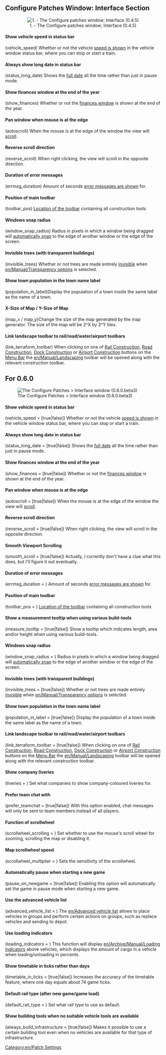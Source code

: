 {{en/Outdated}}
{{en/Archive/Manual/Settings/Patch Config}}

==Configure Patches Window: Interface Section==
<center>[[File:en/Patches-interface.png|center|frame|1. - The Configure patches window; Interface (0.4.5)]]</center>

====Show vehicle speed in status bar====
(vehicle_speed) Whether or not the vehicle [[en/Archive/Manual/Settings/Show vehicle speed|speed is shown]] in the vehicle window status bar, where you can stop or start a train.

====Always show long date in status bar====
(status_long_date) Shows the [[en/Archive/Manual/Settings/Long date in status bar|full date]] all the time rather than just in pause mode.

====Show finances window at the end of the year====
(show_finances) Whether or not the [[en/Archive/Manual/Settings/Show finances at end of year|finances window]] is shown at the end of the year.

====Pan window when mouse is at the edge====
(autoscroll) When the mouse is at the edge of the window the view will [[en/Archive/Manual/Settings/Autoscroll|scroll]].

====Reverse scroll direction====
(reverse_scroll) When right clicking, the view will scroll in the opposite direction.

====Duration of error messages====
(errmsg_duration) Amount of seconds [[en/Archive/Manual/Settings/Error message duration|error messages are shown]] for.

====Position of main toolbar====
(toolbar_pos) [[en/Archive/Manual/Settings/Toolbar position|Location of the toolbar]] containing all construction tools

====Windows snap radius====
(window_snap_radius) Radius in pixels in which a window being dragged will [[en/Archive/Manual/Settings/Window snap radius|automatically snap]] to the edge of another window or the edge of the screen.

====Invisible trees (with transparent buildings)====
(invisible_trees) Whether or not trees are made entirely [[en/Archive/Manual/Settings/Invisible trees|invisible]] when [[en/Manual/Transparency options]] is selected.

====Show town population in the town name label====
(population_in_label)Display the population of a town inside the same label as the name of a town.

====X-Size of Map / Y-Size of Map====
(map_x / map_y)Change the size of the map generated by the map generator.  The size of the map will be 2^X by 2^Y tiles.

====Link landscape toolbar to rail/road/water/airport toolbars====
(link_terraform_toolbar) When clicking on one of [[en/Manual/Railway construction|Rail Construction]], [[en/Manual/Roadway construction|Road Construction]], [[en/Manual/Waterway construction|Dock Construction]] or [[en/Manual/Airport construction|Airport Construction]] buttons on the [[en/Manual/Game interface|Menu Bar]] the [[en/Manual/Landscaping]] toolbar will be opened along with the relevant construction toolbar.




== For 0.6.0 ==
{{en/Note|This section covers additions of patch options up to version 0.6.0 beta 3 inclusive. The above can be replaced with this as soon as 0.6.0 final is released.}}

[[File:en/Configure Patches Interface 0.6.0.beta3.png|frame|center|The Configure Patches > Interface window (0.6.0.beta3)]]

====Show vehicle speed in status bar====
(vehicle_speed = [true|false])
Whether or not the vehicle [[en/Archive/Manual/Settings/Show vehicle speed|speed is shown]] in the vehicle window status bar, where you can stop or start a train.

====Always show long date in status bar====
(status_long_date = [true|false])
Shows the [[en/Archive/Manual/Settings/Long date in status bar|full date]] all the time rather than just in pause mode.

====Show finances window at the end of the year====
(show_finances = [true|false])
Whether or not the [[en/Archive/Manual/Settings/Show finances at end of year|finances window]] is shown at the end of the year.

====Pan window when mouse is at the edge====
(autoscroll = [true|false])
When the mouse is at the edge of the window the view will [[en/Archive/Manual/Settings/Autoscroll|scroll]].

====Reverse scroll direction====
(reverse_scroll = [true|false])
When right clicking, the view will scroll in the opposite direction.

==== Smooth Viewport Scrolling ====
(smooth_scroll = [true|false])
Actually, I currently don't have a clue what this does, but I'll figure it out eventually.

====Duration of error messages====
(errmsg_duration = <num_val>)
Amount of seconds [[en/Archive/Manual/Settings/Error message duration|error messages are shown]] for.

====Position of main toolbar====
(toolbar_pos = <num_val>)
[[en/Archive/Manual/Settings/Toolbar position|Location of the toolbar]] containing all construction tools

==== Show a measurement tooltip when using various build-tools ====
(measure_tooltip = [true|false])
Show a tooltip which indicates length, area and/or height when using various build-tools.

====Windows snap radius====
(window_snap_radius = <num_val>)
Radius in pixels in which a window being dragged will [[en/Archive/Manual/Settings/Window snap radius|automatically snap]] to the edge of another window or the edge of the screen.

====Invisible trees (with transparent buildings)====
(invisible_trees = [true|false])
Whether or not trees are made entirely [[en/Archive/Manual/Settings/Invisible trees|invisible]] when [[en/Manual/Transparency options]] is selected.

====Show town population in the town name label====
(population_in_label = [true|false])
Display the population of a town inside the same label as the name of a town.

====Link landscape toolbar to rail/road/water/airport toolbars====
(link_terraform_toolbar = [true|false])
When clicking on one of [[en/Manual/Railway construction|Rail Construction]], [[en/Manual/Roadway construction|Road Construction]], [[en/Manual/Waterway construction|Dock Construction]] or [[en/Manual/Airport construction|Airport Construction]] buttons on the [[en/Manual/Game interface|Menu Bar]] the [[en/Manual/Landscaping]] toolbar will be opened along with the relevant construction toolbar.

==== Show company liveries ====
(liveries = <num_val>)
Set what companies to show company-coloured liveries for.

==== Prefer team chat with <ENTER> ====
(prefer_teamchat = [true|false])
With this option enabled, chat messages will only be sent to team members instead of all players.

==== Function of scrollwheel ====
(scrollwheel_scrolling = <num_val>)
Set whether to use the mouse's scroll wheel for zooming, scrolling the map or disabling it.

==== Map scrollwheel speed ====
(scrollwheel_multiplier = <num_val>)
Sets the sensitivity of the scrollwheel.

==== Automatically pause when starting a new game ====
(pause_on_newgame = [true|false])
Enabling this option will automatically set the game in pause mode when starting a new game.

==== Use the advanced vehicle list ====
(advanced_vehicle_list = <num_val>)
The [[en/Advanced vehicle list]] allows to place vehicles in groups and perform certain actions on groups, such as replace vehicles and sending to depot.

==== Use loading indicators ====
(loading_indicators = <num_val>)
This function will display [[en/Archive/Manual/Loading indicators]] above vehicles, which displays the amount of cargo in a vehicle when loading/unloading in percents.

==== Show timetable in ticks rather than days ====
(timetable_in_ticks = [true|false])
Increases the accuracy of the timetable feature, where one day equals about 74 game ticks.

==== Default rail type (after new game/game load) ====
(default_rail_type = <num_val>)
Set what rail type to use as default.

==== Show building tools when no suitable vehicle tools are available ====
(always_build_infrastructure = [true|false])
Makes it possible to use a certain building tool even when no vehicles are available for that type of infrastructure.


[[Category:en/Patch Settings]]